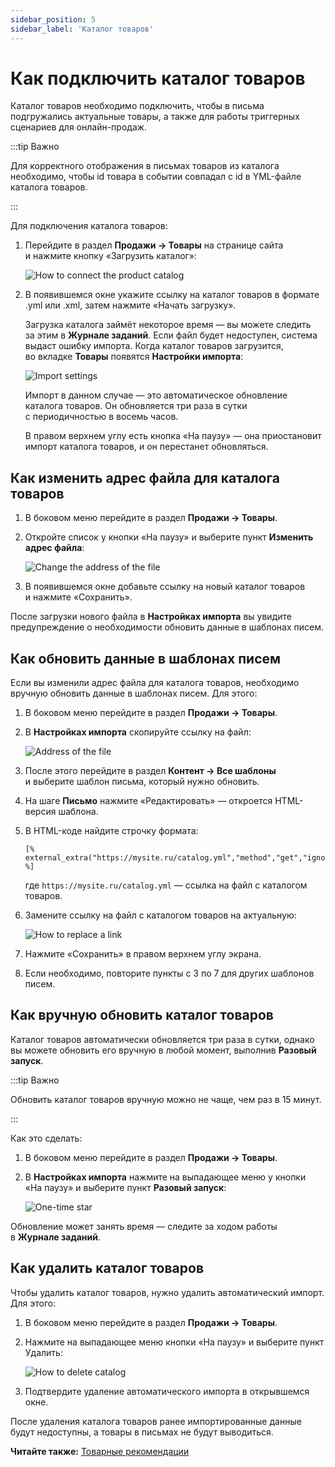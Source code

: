 ```yaml
---
sidebar_position: 5
sidebar_label: 'Каталог товаров'
---
```


# Как подключить каталог товаров

Каталог товаров необходимо подключить, чтобы в письма подгружались актуальные товары, а также для работы триггерных сценариев для онлайн-продаж.

:::tip Важно

Для корректного отображения в письмах товаров из каталога необходимо, чтобы id товара в событии совпадал с id в YML-файле каталога товаров.

:::

Для подключения каталога товаров:

1. Перейдите в раздел **Продажи → Товары** на странице сайта и нажмите кнопку «Загрузить каталог»:

   ![How to connect the product catalog](/img/ecom/product-catalog/product-catalog.png)

2. В появившемся окне укажите ссылку на каталог товаров в формате .yml или .xml, затем нажмите «Начать загрузку».

   Загрузка каталога займёт некоторое время — вы можете следить за этим в **Журнале заданий**. Если файл будет недоступен, система выдаст ошибку импорта. Когда каталог товаров загрузится, во вкладке **Товары** появятся **Настройки импорта**:

   ![Import settings](/img/ecom/product-catalog/import-settings.png)

   Импорт в данном случае — это автоматическое обновление каталога товаров. Он обновляется три раза в сутки с периодичностью в восемь часов.

   В правом верхнем углу есть кнопка «На паузу» — она приостановит импорт каталога товаров, и он перестанет обновляться.

## Как изменить адрес файла для каталога товаров

1. В боковом меню перейдите в раздел **Продажи → Товары**.

2. Откройте список у кнопки «На паузу» и выберите пункт **Изменить адрес файла**:

   ![Change the address of the file](/img/ecom/product-catalog/change-address-of-file.png)

3. В появившемся окне добавьте ссылку на новый каталог товаров и нажмите «Сохранить».

После загрузки нового файла в **Настройках импорта** вы увидите предупреждение о необходимости обновить данные в шаблонах писем.

## Как обновить данные в шаблонах писем

Если вы изменили адрес файла для каталога товаров, необходимо вручную обновить данные в шаблонах писем. Для этого:

1. В боковом меню перейдите в раздел **Продажи → Товары**.

2. В **Настройках импорта** скопируйте ссылку на файл:

   ![Address of the file](/img/ecom/product-catalog/address-of-file.png)

3. После этого перейдите в раздел **Контент → Все шаблоны** и выберите шаблон письма, который нужно обновить.

4. На шаге **Письмо** нажмите «Редактировать» — откроется HTML-версия шаблона.

5. В HTML-коде найдите строчку формата:

   ```
   [% external_extra("https://mysite.ru/catalog.yml","method","get","ignore_error","1","format","yml") %]
   ```

   ​где `https://mysite.ru/catalog.yml` — ссылка на файл с каталогом товаров.

6. Замените ссылку на файл с каталогом товаров на актуальную:

   ![How to replace a link](/img/ecom/product-catalog/how-to-replace-link.gif)

7. Нажмите «Сохранить» в правом верхнем углу экрана.

8. Если необходимо, повторите пункты с 3 по 7 для других шаблонов писем.

## Как вручную обновить каталог товаров

Каталог товаров автоматически обновляется три раза в сутки, однако вы можете обновить его вручную в любой момент, выполнив **Разовый запуск**.

:::tip Важно

Обновить каталог товаров вручную можно не чаще, чем раз в 15 минут.

:::

Как это сделать:

1. В боковом меню перейдите в раздел **Продажи → Товары**.
2. В **Настройках импорта** нажмите на выпадающее меню у кнопки «На паузу» и выберите пункт **Разовый запуск**:

   ![One-time star](/img/ecom/product-catalog/one-time-start.png)

Обновление может занять время — следите за ходом работы в **Журнале заданий**.

## Как удалить каталог товаров

Чтобы удалить каталог товаров, нужно удалить автоматический импорт. Для этого:

1. В боковом меню перейдите в раздел **Продажи → Товары**.

2. Нажмите на выпадающее меню кнопки «На паузу» и выберите пункт Удалить:

   ![How to delete catalog](/img/ecom/product-catalog/delete-catalog.png)

3. Подтвердите удаление автоматического импорта в открывшемся окне.

После удаления каталога товаров ранее импортированные данные будут недоступны, а товары в письмах не будут выводиться.

**Читайте также:** [Товарные рекомендации](https://docs.sendsay.ru/ecom/product-recommendations)
